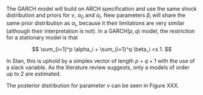 The GARCH model will build on ARCH specification and use the same shock distribution and priors for
$\nu$, $\alpha_0$ and $\alpha_i$. New parameters $\beta_i$ will share the same prior distribution as $\alpha_i$,
because it their limitations are very similar (although their interpretation is not). In a GARCH$(p, q)$ model,
the restriction for a stationary model is that

$$
\sum_{i=1}^p \alpha_i + \sum_{i=1}^q \beta_i <s 1.
$$

In Stan, this is uphold by a simplex vector of length $p + q + 1$ with the use of a slack variable. As the literature
review suggests, only a models of order up to 2 are estimated.

The posterior distribution for parameter $\nu$ can be seen in Figure XXX.

